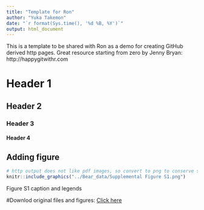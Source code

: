 ```yaml
---
title: "Template for Ron"
author: "Yuka Takemon"
date: "`r format(Sys.time(), '%d %B, %Y')`"
output: html_document
---
```


This is a template to be shared with Ron as a demo for creating GitHub derived http pages. Great resource starting from zero by Jenny Bryan: http://happygitwithr.com

# Header 1
## Header 2
### Header 3
#### Header 4

## Adding figure
```r
# http output does not like pdf images, so convert to png to conserve space
knitr::include_graphics("../Bear_data/Supplemental Figure S1.png")
```
Figure S1 caption and legends

#Downlod original files and figures:
[Click here](Bear_data/Supplemental_Figure_S1.pdf)
